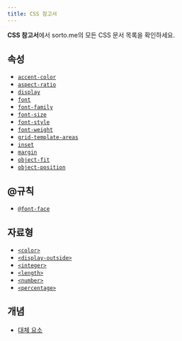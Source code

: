 ```yaml
---
title: CSS 참고서
---
```


**CSS 참고서**에서 sorto.me의 모든 CSS 문서 목록을 확인하세요.

## 속성

- [`accent-color`](./accent-color)
- [`aspect-ratio`](./aspect-ratio)
- [`display`](./display)
- [`font`](./font)
- [`font-family`](./font-family)
- [`font-size`](./font-size)
- [`font-style`](./font-style)
- [`font-weight`](./font-weight)
- [`grid-template-areas`](./grid-template-areas)
- [`inset`](./inset)
- [`margin`](./margin)
- [`object-fit`](./object-fit)
- [`object-position`](./object-position)

## @규칙

- [`@font-face`](./@font-face)

## 자료형

- [`<color>`](./color_value)
- [`<display-outside>`](./display-outside)
- [`<integer>`](./integer)
- [`<length>`](./length)
- [`<number>`](./number)
- [`<percentage>`](./percentage)

## 개념

- [대체 요소](./Replaced_element)
